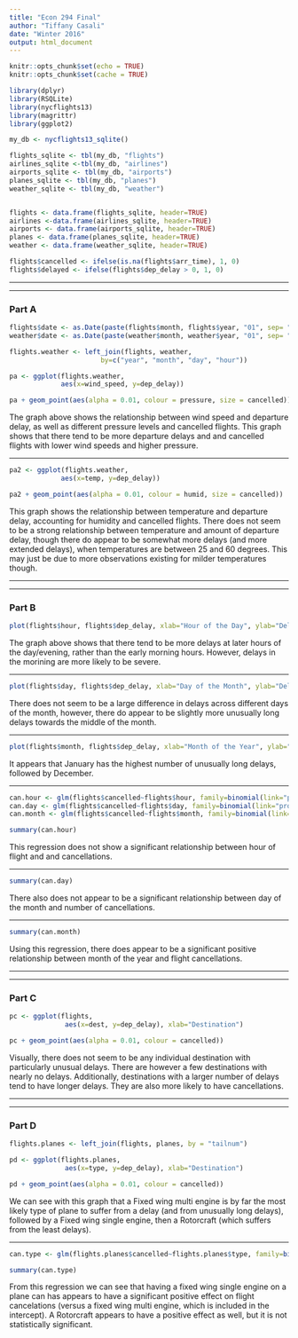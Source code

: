 ```yaml
---
title: "Econ 294 Final"
author: "Tiffany Casali"
date: "Winter 2016"
output: html_document
---
```


```r
knitr::opts_chunk$set(echo = TRUE)
knitr::opts_chunk$set(cache = TRUE)
```

```r
library(dplyr)
library(RSQLite)
library(nycflights13)
library(magrittr)
library(ggplot2)
```

```r
my_db <- nycflights13_sqlite()

flights_sqlite <- tbl(my_db, "flights")
airlines_sqlite <-tbl(my_db, "airlines")
airports_sqlite <- tbl(my_db, "airports")
planes_sqlite <- tbl(my_db, "planes")
weather_sqlite <- tbl(my_db, "weather")


flights <- data.frame(flights_sqlite, header=TRUE)
airlines <-data.frame(airlines_sqlite, header=TRUE)
airports <- data.frame(airports_sqlite, header=TRUE)
planes <- data.frame(planes_sqlite, header=TRUE)
weather <- data.frame(weather_sqlite, header=TRUE)
```

```r
flights$cancelled <- ifelse(is.na(flights$arr_time), 1, 0)
flights$delayed <- ifelse(flights$dep_delay > 0, 1, 0)
```

***
***

### Part A

```r
flights$date <- as.Date(paste(flights$month, flights$year, "01", sep= "."), format = "%m.%Y.%d")
weather$date <- as.Date(paste(weather$month, weather$year, "01", sep= "."), format = "%m.%Y.%d")

flights.weather <- left_join(flights, weather,
                       by=c("year", "month", "day", "hour"))
```

```r
pa <- ggplot(flights.weather,
             aes(x=wind_speed, y=dep_delay))

pa + geom_point(aes(alpha = 0.01, colour = pressure, size = cancelled))
```

The graph above shows the relationship between wind speed and departure delay, as well as different pressure levels and cancelled flights. This graph shows that there tend to be more departure delays and and cancelled flights with lower wind speeds and higher pressure.

***

```r
pa2 <- ggplot(flights.weather,
             aes(x=temp, y=dep_delay))

pa2 + geom_point(aes(alpha = 0.01, colour = humid, size = cancelled))
```

This graph shows the relationship between temperature and departure delay, accounting for humidity and cancelled flights. There does not seem to be a strong relationship between temperature and amount of departure delay, though there do appear to be somewhat more delays (and more extended delays), when temperatures are between 25 and 60 degrees. This may just be due to more observations existing for milder temperatures though.

***
***

### Part B

```r
plot(flights$hour, flights$dep_delay, xlab="Hour of the Day", ylab="Delay")
```

The graph above shows that there tend to be more delays at later hours of the day/evening, rather than the early morning hours. However, delays in the morining are more likely to be severe.

***

```r
plot(flights$day, flights$dep_delay, xlab="Day of the Month", ylab="Delay")
```

There does not seem to be a large difference in delays across different days of the month, however, there do appear to be slightly more unusually long delays towards the middle of the month.

***

```r
plot(flights$month, flights$dep_delay, xlab="Month of the Year", ylab="Delay")
```

It appears that January has the highest number of unusually long delays, followed by December.

***

```r
can.hour <- glm(flights$cancelled~flights$hour, family=binomial(link="probit"))
can.day <- glm(flights$cancelled~flights$day, family=binomial(link="probit"))
can.month <- glm(flights$cancelled~flights$month, family=binomial(link="probit"))
```

```r
summary(can.hour)
```

This regression does not show a significant relationship between hour of flight and and cancellations.

***

```r
summary(can.day)
```

There also does not appear to be a significant relationship between day of the month and number of cancellations.

***

```r
summary(can.month)
```

Using this regression, there does appear to be a significant positive relationship between month of the year and flight cancellations.

***
***

### Part C

```r
pc <- ggplot(flights,
              aes(x=dest, y=dep_delay), xlab="Destination")

pc + geom_point(aes(alpha = 0.01, colour = cancelled))
```

Visually, there does not seem to be any individual destination with particularly unusual delays. There are however a few destinations with nearly no delays. Additionally, destinations with a larger number of delays tend to have longer delays. They are also more likely to have cancellations.

***
***

### Part D

```r
flights.planes <- left_join(flights, planes, by = "tailnum")
```

```r
pd <- ggplot(flights.planes,
              aes(x=type, y=dep_delay), xlab="Destination")

pd + geom_point(aes(alpha = 0.01, colour = cancelled))
```

We can see with this graph that a Fixed wing multi engine is by far the most likely type of plane to suffer from a delay (and from unusually long delays), followed by a Fixed wing single engine, then a Rotorcraft (which suffers from the least delays).

***

```r
can.type <- glm(flights.planes$cancelled~flights.planes$type, family=binomial(link="probit"))
```

```r
summary(can.type)
```

From this regression we can see that having a fixed wing single engine on a plane can has appears to have a significant positive effect on flight cancelations (versus a fixed wing multi engine, which is included in the intercept). A Rotorcraft appears to have a positive effect as well, but it is not statistically significant.

